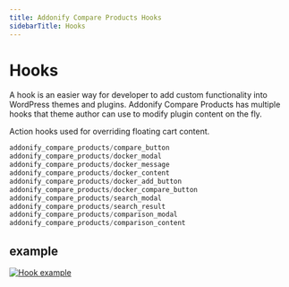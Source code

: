 ```yaml
---
title: Addonify Compare Products Hooks
sidebarTitle: Hooks
---
```


# Hooks


A hook is an easier way for developer to add custom functionality into WordPress themes and plugins. Addonify Compare Products has multiple hooks that theme author can use to modify plugin content on the fly.

Action hooks used for overriding floating cart content.

```php showLineNumbers file="function.php"
addonify_compare_products/compare_button
addonify_compare_products/docker_modal
addonify_compare_products/docker_message
addonify_compare_products/docker_content
addonify_compare_products/docker_add_button
addonify_compare_products/docker_compare_button
addonify_compare_products/search_modal
addonify_compare_products/search_result
addonify_compare_products/comparison_modal
addonify_compare_products/comparison_content
```
## example

[![Hook example](/products/compare-products/hook-example.png)](/products/compare-products/hook-example.png)
